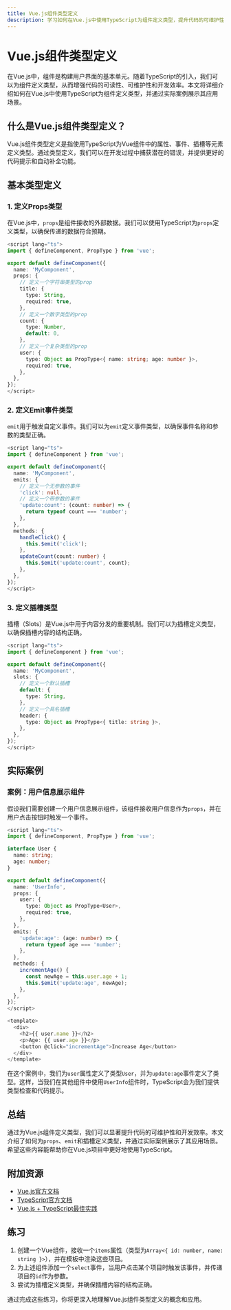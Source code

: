 ```yaml
---
title: Vue.js组件类型定义
description: 学习如何在Vue.js中使用TypeScript为组件定义类型，提升代码的可维护性和开发效率。
---
```


# Vue.js组件类型定义

在Vue.js中，组件是构建用户界面的基本单元。随着TypeScript的引入，我们可以为组件定义类型，从而增强代码的可读性、可维护性和开发效率。本文将详细介绍如何在Vue.js中使用TypeScript为组件定义类型，并通过实际案例展示其应用场景。

## 什么是Vue.js组件类型定义？

Vue.js组件类型定义是指使用TypeScript为Vue组件中的属性、事件、插槽等元素定义类型。通过类型定义，我们可以在开发过程中捕获潜在的错误，并提供更好的代码提示和自动补全功能。

## 基本类型定义

### 1. 定义Props类型

在Vue.js中，`props`是组件接收的外部数据。我们可以使用TypeScript为`props`定义类型，以确保传递的数据符合预期。

```typescript
<script lang="ts">
import { defineComponent, PropType } from 'vue';

export default defineComponent({
  name: 'MyComponent',
  props: {
    // 定义一个字符串类型的prop
    title: {
      type: String,
      required: true,
    },
    // 定义一个数字类型的prop
    count: {
      type: Number,
      default: 0,
    },
    // 定义一个复杂类型的prop
    user: {
      type: Object as PropType<{ name: string; age: number }>,
      required: true,
    },
  },
});
</script>
```

### 2. 定义Emit事件类型

`emit`用于触发自定义事件。我们可以为`emit`定义事件类型，以确保事件名称和参数的类型正确。

```typescript
<script lang="ts">
import { defineComponent } from 'vue';

export default defineComponent({
  name: 'MyComponent',
  emits: {
    // 定义一个无参数的事件
    'click': null,
    // 定义一个带参数的事件
    'update:count': (count: number) => {
      return typeof count === 'number';
    },
  },
  methods: {
    handleClick() {
      this.$emit('click');
    },
    updateCount(count: number) {
      this.$emit('update:count', count);
    },
  },
});
</script>
```

### 3. 定义插槽类型

插槽（Slots）是Vue.js中用于内容分发的重要机制。我们可以为插槽定义类型，以确保插槽内容的结构正确。

```typescript
<script lang="ts">
import { defineComponent } from 'vue';

export default defineComponent({
  name: 'MyComponent',
  slots: {
    // 定义一个默认插槽
    default: {
      type: String,
    },
    // 定义一个具名插槽
    header: {
      type: Object as PropType<{ title: string }>,
    },
  },
});
</script>
```

## 实际案例

### 案例：用户信息展示组件

假设我们需要创建一个用户信息展示组件，该组件接收用户信息作为`props`，并在用户点击按钮时触发一个事件。

```typescript
<script lang="ts">
import { defineComponent, PropType } from 'vue';

interface User {
  name: string;
  age: number;
}

export default defineComponent({
  name: 'UserInfo',
  props: {
    user: {
      type: Object as PropType<User>,
      required: true,
    },
  },
  emits: {
    'update:age': (age: number) => {
      return typeof age === 'number';
    },
  },
  methods: {
    incrementAge() {
      const newAge = this.user.age + 1;
      this.$emit('update:age', newAge);
    },
  },
});
</script>

<template>
  <div>
    <h2>{{ user.name }}</h2>
    <p>Age: {{ user.age }}</p>
    <button @click="incrementAge">Increase Age</button>
  </div>
</template>
```

在这个案例中，我们为`user`属性定义了类型`User`，并为`update:age`事件定义了类型。这样，当我们在其他组件中使用`UserInfo`组件时，TypeScript会为我们提供类型检查和代码提示。

## 总结

通过为Vue.js组件定义类型，我们可以显著提升代码的可维护性和开发效率。本文介绍了如何为`props`、`emit`和插槽定义类型，并通过实际案例展示了其应用场景。希望这些内容能帮助你在Vue.js项目中更好地使用TypeScript。

## 附加资源

- [Vue.js官方文档](https://vuejs.org/)
- [TypeScript官方文档](https://www.typescriptlang.org/)
- [Vue.js + TypeScript最佳实践](https://v3.vuejs.org/guide/typescript-support.html)

## 练习

1. 创建一个Vue组件，接收一个`items`属性（类型为`Array<{ id: number, name: string }>`），并在模板中渲染这些项目。
2. 为上述组件添加一个`select`事件，当用户点击某个项目时触发该事件，并传递项目的`id`作为参数。
3. 尝试为插槽定义类型，并确保插槽内容的结构正确。

通过完成这些练习，你将更深入地理解Vue.js组件类型定义的概念和应用。